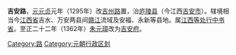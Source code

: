 '''吉安路'''，[[元|元]][[元贞|元贞]]元年（1295年）改[[吉州路|吉州路]]置，治[[庐陵县|庐陵县]]（今江西[[吉安市|吉安市]]）。辖境相当今[[江西省|江西省]]吉水、万安两县间[[赣江|赣江]]流域及安福、永新等县地。属[[江西等处行中书省|江西等处行中书省]]。至正二十二年（1362年）[[朱元璋|朱元璋]]改为[[吉安府|吉安府]]。 

[[Category:路|Category:路]] 
 
[[Category:元朝行政区划|Category:元朝行政区划]]